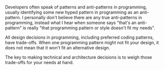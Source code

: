 
Developers often speak of patterns and anti-patterns in programming, usually
identifying some new hyped pattern in programming as an anti-pattern. I
personally don't believe there are any true anti-patterns in programming,
instead what I hear when someone says "that's an anti-pattern" is really "that
programming pattern or style doesn't fit my needs".

All design decisions in programming, including preferred coding patterns, have
trade-offs. When one programming pattern might not fit your design, it does not
mean that it won't fit an alternative design.

The key to making technical and architecture decisions is to weigh those
trade-offs for your needs at hand.
